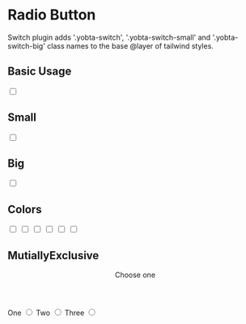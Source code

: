 
<Meta title="MDX/Switch" />

# Radio Button

Switch plugin adds '.yobta-switch', '.yobta-switch-small' and '.yobta-switch-big' class names to the base @layer of tailwind styles.

## Basic Usage

<Canvas>
  <Story name="Basic Usage">
    <input type="checkbox" className="yobta-switch" />
  </Story>
</Canvas>

## Small

<Canvas>
  <Story name="Small">
    <input type="checkbox" className="yobta-switch-small" />
  </Story>
</Canvas>

## Big

<Canvas>
  <Story name="Big">
    <input type="checkbox" className="yobta-switch-big" />
  </Story>
</Canvas>

## Colors

<Canvas>
  <Story name="Primary">
    <input type="checkbox" className="yobta-switch checked:yobta-bg-primary" />
  </Story>
</Canvas>

<Canvas>
  <Story name="Secondary">
    <input
      type="checkbox"
      className="yobta-switch checked:yobta-bg-secondary"
    />
  </Story>
</Canvas>

<Canvas>
  <Story name="Error">
    <input type="checkbox" className="yobta-switch checked:yobta-bg-error" />
  </Story>
</Canvas>

<Canvas>
  <Story name="Success">
    <input type="checkbox" className="yobta-switch checked:yobta-bg-success" />
  </Story>
</Canvas>

<Canvas>
  <Story name="Warning">
    <input type="checkbox" className="yobta-switch checked:yobta-bg-warning" />
  </Story>
</Canvas>

<Canvas>
  <Story name="Info">
    <input type="checkbox" className="yobta-switch checked:yobta-bg-info" />
  </Story>
</Canvas>

## MutiallyExclusive

<Canvas>
  <Story name="MutiallyExclusive">
    <form className="yobta-menu yobta-bg-paper-2 yobta-ink shadow" role="menu">
      <header className="yobta-list-header">Choose one</header>
      <label className="yobta-menu-item" role="menuitem">
        <span>One</span>
        <input
          type="radio"
          name="option"
          className="yobta-switch checked:yobta-bg-success yobta-menu-icon ml-auto"
          value="1"
        />
      </label>
      <label className="yobta-menu-item" role="menuitem">
        <span>Two</span>
        <input
          type="radio"
          name="option"
          className="yobta-switch checked:yobta-bg-success yobta-menu-icon ml-auto"
          value="2"
        />
      </label>
      <label className="yobta-menu-item" role="menuitem">
        <span>Three</span>
        <input
          type="radio"
          name="option"
          className="yobta-switch checked:yobta-bg-success yobta-menu-icon ml-auto"
          value="3"
        />
      </label>
    </form>
  </Story>
</Canvas>
